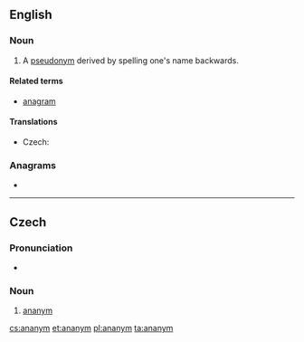 ==English==

===Noun===
{{en-noun}}

# {{lb|en|obsolete}} A [[pseudonym]] derived by spelling one's name backwards.

====Related terms====
* [[anagram]]

====Translations====
{{trans-top|pseudonyme derived by spelling one's name backwards}}
* Czech: {{t+|cs|ananym|m}}
{{trans-mid}}
{{trans-bottom}}

===Anagrams===
* {{l|en|many an}}

----

==Czech==

===Pronunciation===
* {{IPA|/ananɪm/|lang=cs}}

===Noun===
{{cs-noun|g=m}}

# [[#English|ananym]]

[[cs:ananym]]
[[et:ananym]]
[[pl:ananym]]
[[ta:ananym]]